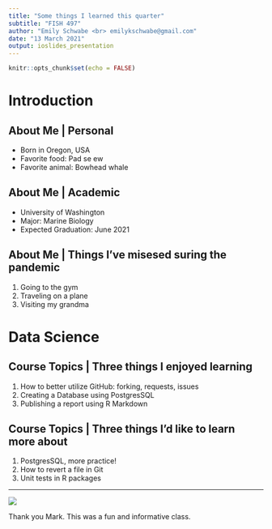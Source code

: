 ```yaml
---
title: "Some things I learned this quarter"
subtitle: "FISH 497"
author: "Emily Schwabe <br> emilykschwabe@gmail.com"
date: "13 March 2021"
output: ioslides_presentation
---
```


```r
knitr::opts_chunk$set(echo = FALSE)
```

# Introduction 


## About Me | Personal 

  - Born in Oregon, USA
  - Favorite food: Pad se ew 
  - Favorite animal: Bowhead whale 

## About Me | Academic  

  - University of Washington 
  - Major: Marine Biology
  - Expected Graduation: June 2021 
  
## About Me | Things I've misesed suring the pandemic 

  1) Going to the gym
  2) Traveling on a plane 
  3) Visiting my grandma 
  
# Data Science 


## Course Topics | Three things I enjoyed learning 

  1) How to better utilize GitHub: forking, requests, issues 
  2) Creating a Database using PostgresSQL
  3) Publishing a report using R Markdown 
  
## Course Topics | Three things I'd like to learn more about 

  1) PostgresSQL, more practice!
  2) How to revert a file in Git 
  3) Unit tests in R packages 
  
---
![](fishpic.png)

Thank you Mark.
This was a fun and informative class. 


